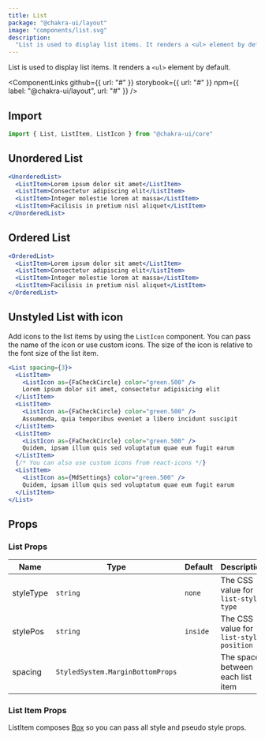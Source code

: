 ```yaml
---
title: List
package: "@chakra-ui/layout"
image: "components/list.svg"
description:
  "List is used to display list items. It renders a <ul> element by default"
---
```



List is used to display list items. It renders a `<ul>` element by default.

<ComponentLinks
  github={{ url: "#" }}
  storybook={{ url: "#" }}
  npm={{ label: "@chakra-ui/layout", url: "#" }}
/>

<carbon-ad></carbon-ad>

## Import

```js
import { List, ListItem, ListIcon } from "@chakra-ui/core"
```

## Unordered List

```jsx
<UnorderedList>
  <ListItem>Lorem ipsum dolor sit amet</ListItem>
  <ListItem>Consectetur adipiscing elit</ListItem>
  <ListItem>Integer molestie lorem at massa</ListItem>
  <ListItem>Facilisis in pretium nisl aliquet</ListItem>
</UnorderedList>
```

## Ordered List

```jsx
<OrderedList>
  <ListItem>Lorem ipsum dolor sit amet</ListItem>
  <ListItem>Consectetur adipiscing elit</ListItem>
  <ListItem>Integer molestie lorem at massa</ListItem>
  <ListItem>Facilisis in pretium nisl aliquet</ListItem>
</OrderedList>
```

## Unstyled List with icon

Add icons to the list items by using the `ListIcon` component. You can pass the
name of the icon or use custom icons. The size of the icon is relative to the
font size of the list item.

```jsx
<List spacing={3}>
  <ListItem>
    <ListIcon as={FaCheckCircle} color="green.500" />
    Lorem ipsum dolor sit amet, consectetur adipisicing elit
  </ListItem>
  <ListItem>
    <ListIcon as={FaCheckCircle} color="green.500" />
    Assumenda, quia temporibus eveniet a libero incidunt suscipit
  </ListItem>
  <ListItem>
    <ListIcon as={FaCheckCircle} color="green.500" />
    Quidem, ipsam illum quis sed voluptatum quae eum fugit earum
  </ListItem>
  {/* You can also use custom icons from react-icons */}
  <ListItem>
    <ListIcon as={MdSettings} color="green.500" />
    Quidem, ipsam illum quis sed voluptatum quae eum fugit earum
  </ListItem>
</List>
```

## Props

### List Props

| Name      | Type                             | Default  | Description                             |
| --------- | -------------------------------- | -------- | --------------------------------------- |
| styleType | `string`                         | `none`   | The CSS value for `list-style-type`     |
| stylePos  | `string`                         | `inside` | The CSS value for `list-style-position` |
| spacing   | `StyledSystem.MarginBottomProps` |          | The space between each list item        |

### List Item Props

ListItem composes [Box](/docs/layout/box) so you can pass all style and pseudo
style props.
